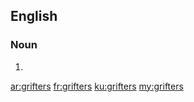 ==English==

===Noun===
{{head|en|plural}}

# {{plural of|grifter|lang=en}}

[[ar:grifters]]
[[fr:grifters]]
[[ku:grifters]]
[[my:grifters]]